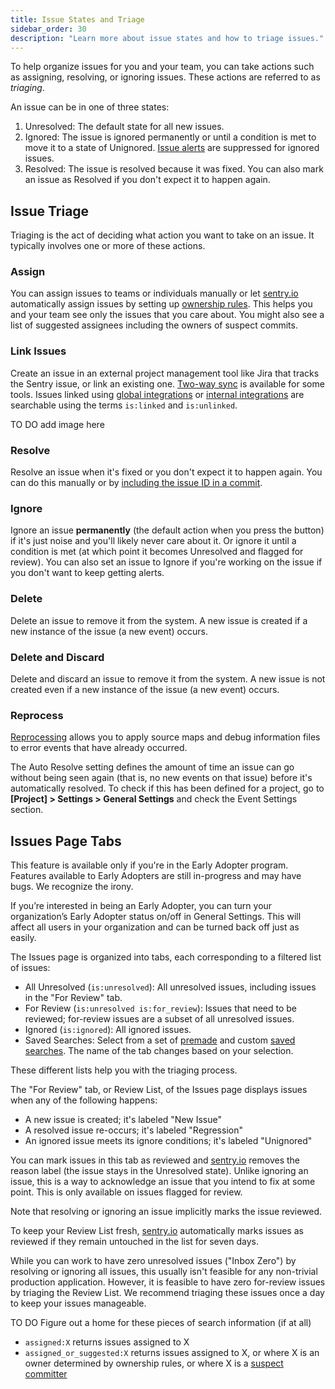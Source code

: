 ```yaml
---
title: Issue States and Triage
sidebar_order: 30
description: "Learn more about issue states and how to triage issues."
---
```

To help organize issues for you and your team, you can take actions such as assigning, resolving, or ignoring issues. These actions are referred to as _triaging_.

An issue can be in one of three states:

1. Unresolved: The default state for all new issues.
2. Ignored: The issue is ignored permanently or until a condition is met to move it to a state of Unignored. [Issue alerts](/product/alerts-notifications/issue-alerts/) are suppressed for ignored issues.
3. Resolved: The issue is resolved because it was fixed. You can also mark an issue as Resolved if you don't expect it to happen again.


## Issue Triage

Triaging is the act of deciding what action you want to take on an issue. It typically involves one or more of these actions.

### Assign

You can assign issues to teams or individuals manually or let [sentry.io](https://sentry.io) automatically assign issues by setting up [ownership rules](/product/error-monitoring/issue-owners/). This helps you and your team see only the issues that you care about. You might also see a list of suggested assignees including the owners of suspect commits.


### Link Issues

Create an issue in an external project management tool like Jira that tracks the Sentry issue, or link an existing one. [Two-way sync](/product/sentry-basics/guides/getting-started/#33-issue-tracking) is available for some tools. Issues linked using [global integrations](/product/integrations/integration-platform/#public-integrations) or [internal integrations](/product/integrations/integration-platform/#internal-integrations) are searchable using the terms `is:linked` and `is:unlinked`.

TO DO add image here


### Resolve

Resolve an issue when it's fixed or you don't expect it to happen again. You can do this manually or by [including the issue ID in a commit](/product/integrations/gitlab/#resolve-via-commit-or-pull-request).

### Ignore

Ignore an issue **permanently** (the default action when you press the button) if it's just noise and you'll likely never care about it. Or ignore it until a condition is met (at which point it becomes Unresolved and flagged for review). You can also set an issue to Ignore if you're working on the issue if you don't want to keep getting alerts.

### Delete

Delete an issue to remove it from the system. A new issue is created if a new instance of the issue (a new event) occurs.

### Delete and Discard

Delete and discard an issue to remove it from the system. A new issue is not created even if a new instance of the issue (a new event) occurs.

### Reprocess

[Reprocessing](/product/error-monitoring/reprocessing/) allows you to apply source maps and debug information files to error events that have already occurred.

<Note>

The Auto Resolve setting defines the amount of time an issue can go without being seen again (that is, no new events on that issue) before it's automatically resolved. To check if this has been defined for a project, go to **[Project] > Settings > General Settings** and check the Event Settings section.

</Note>

## Issues Page Tabs

<Note>

This feature is available only if you're in the Early Adopter program. Features available to Early Adopters are still in-progress and may have bugs. We recognize the irony.

If you’re interested in being an Early Adopter, you can turn your organization’s Early Adopter status on/off in General Settings. This will affect all users in your organization and can be turned back off just as easily.

</Note>

The Issues page is organized into tabs, each corresponding to a filtered list of issues:

- All Unresolved (`is:unresolved`): All unresolved issues, including issues in the "For Review" tab.
- For Review (`is:unresolved is:for_review`): Issues that need to be reviewed; for-review issues are a subset of all unresolved issues.
- Ignored (`is:ignored`): All ignored issues.
- Saved Searches: Select from a set of [premade](/product/sentry-basics/search/#premade-searches) and custom [saved searches](/product/sentry-basics/search/#organization-wide-saved-searches). The name of the tab changes based on your selection.

These different lists help you with the triaging process. 

The "For Review" tab, or Review List, of the Issues page displays issues when any of the following happens:

- A new issue is created; it's labeled "New Issue"
- A resolved issue re-occurs; it's labeled "Regression"
- An ignored issue meets its ignore conditions; it's labeled "Unignored"

You can mark issues in this tab as reviewed and [sentry.io](https://sentry.io) removes the reason label (the issue stays in the Unresolved state). Unlike ignoring an issue, this is a way to acknowledge an issue that you intend to fix at some point. This is only available on issues flagged for review.

Note that resolving or ignoring an issue implicitly marks the issue reviewed.

To keep your Review List fresh, [sentry.io](https://sentry.io) automatically marks issues as reviewed if they remain untouched in the list for seven days.

While you can work to have zero unresolved issues ("Inbox Zero") by resolving or ignoring all issues, this usually isn't feasible for any non-trivial production application. However, it is feasible to have zero for-review issues by triaging the Review List. We recommend triaging these issues once a day to keep your issues manageable.


TO DO Figure out a home for these pieces of search information (if at all)
- `assigned:X` returns issues assigned to X
- `assigned_or_suggested:X` returns issues assigned to X, or where X is an owner determined by ownership rules, or where X is a [suspect committer](/product/releases/suspect-commits/)
